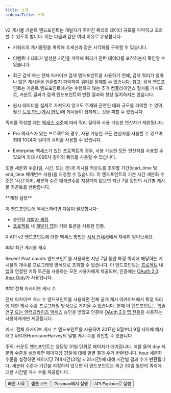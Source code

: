 ```yaml
---
title: 소개
sidebarTitle: 소개
---
```



v2 게시물 카운트 엔드포인트는 개발자가 주어진 쿼리의 데이터 규모를 파악하고 조회할 수 있도록 합니다. 이는 다음과 같은 여러 이유로 유용합니다:

- 키워드의 게시물량을 파악해 추세선과 같은 시각화를 구축할 수 있습니다.

- 이벤트나 대화가 발생한 기간을 파악해 쿼리가 관련 데이터를 포착하는지 확인할 수 있습니다.

- 최근 검색 또는 전체 아카이브 검색 엔드포인트를 사용하기 전에, 검색 쿼리가 얼마나 많은 게시물을 반환할지 파악하여 쿼리를 정제할 수 있습니다.
  참고: 검색 엔드포인트는 카운트 엔드포인트에서는 수행하지 않는 추가 컴플라이언스 절차를 거치므로, 카운트 결과가 검색 엔드포인트의 반환 결과와 항상 일치하지는 않습니다.

- 원시 데이터를 실제로 가져오지 않고도 주제와 관련된 대화 규모를 파악할 수 있어, 월간 [트윗 한도(게시 한도)](/ko/x-api/fundamentals/post-cap)에 게시물이 집계되는 것을 피할 수 있습니다.

쿼리를 작성할 때는 [액세스 수준](/ko/x-api/getting-started/about-x-api)에 따라 쿼리 길이와 사용 가능한 연산자가 제한됩니다.

- Pro 액세스가 있는 프로젝트의 경우, 사용 가능한 모든 연산자를 사용할 수 있으며 최대 1024자 길이의 쿼리를 사용할 수 있습니다.

- Enterprise 액세스가 있는 프로젝트의 경우, 사용 가능한 모든 연산자를 사용할 수 있으며 최대 4096자 길이의 쿼리를 사용할 수 있습니다.

또한 세분화 수준(일, 시간, 또는 분)과 게시물 카운트를 조회할 기간(start\_time 및 end\_time 매개변수 사용)을 지정할 수 있습니다. 이 엔드포인트의 기본 시간 세분화 수준은 ‘시간’이며, 세분화 수준 매개변수를 지정하지 않으면 지난 7일 동안의 시간별 게시물 카운트를 반환합니다.

<Note>
  **계정 설정**

  이 엔드포인트에 액세스하려면 다음이 필요합니다:

  - 승인된 [개발자 계정](https://developer.x.com/en/portal/petition/essential/basic-info).
  - [프로젝트](/ko/resources/fundamentals/projects) 내 [개발자 앱](/ko/resources/fundamentals/developer-apps)의 키와 토큰을 사용한 인증.

  X API v2 엔드포인트에 대한 액세스 방법은 [시작 안내서](/ko/x-api/getting-started/getting-access)에서 자세히 알아보세요.
</Note>

<div id="recent-post-counts">
  ### 최근 게시물 개수
</div>

Recent Post counts 엔드포인트를 사용하면 지난 7일 동안 특정 쿼리에 해당하는 게시물의 개수를 프로그래밍 방식으로 조회할 수 있습니다. 이 엔드포인트는 [프로젝트](/ko/resources/fundamentals/projects) 내 [앱](/ko/resources/fundamentals/developer-apps)과 연결된 키와 토큰을 사용하는 모든 사용자에게 제공되며, 인증에는 [OAuth 2.0 App-Only](/ko/resources/fundamentals/authentication#bearer-token-also-known-as-app-only)가 사용됩니다.

<div id="full-archive-post-counts">
  ### 전체 아카이브 게시 수
</div>

전체 아카이브 게시 수 엔드포인트를 사용하면 전체 공개 게시 아카이브에서 특정 쿼리에 대한 게시 수를 프로그래밍 방식으로 가져올 수 있습니다. 현재 이 엔드포인트는 [학술 연구 또는 엔터프라이즈 액세스](/ko/x-api/getting-started/about-x-api) 승인을 받았고 인증에 [OAuth 2.0 앱 전용](/ko/resources/fundamentals/authentication#bearer-token-also-known-as-app-only)을 사용하는 사용자에게만 제공됩니다.

예시: 전체 아카이브 게시 수 엔드포인트를 사용하여 2017년 8월부터 9월 사이에 해시태그 #SOSHurricaneHarvey의 일별 게시 수를 확인할 수 있습니다.

주의: 카운트 엔드포인트는 응답당 31일 단위로 페이지가 매겨집니다. 예를 들어 day 세분화 수준을 설정하면 페이지당 31일에 대해 일별 결과 수가 반환됩니다. hour 세분화 수준을 설정하면 페이지당 744시간(31일 × 24시간)에 대해 시간별 결과 수가 반환됩니다. 세분화 수준과 기간을 지정하지 않으면 이 엔드포인트는 최근 30일 동안의 쿼리에 대한 시간별 게시 수를 제공합니다.

<div className="flex space-x-4">
  <Button href="/ko/x-api/posts/search/quickstart/full-archive-search">
    빠른 시작
  </Button>

  <Button href="https://github.com/xdevplatform/Twitter-API-v2-sample-code">
    샘플 코드
  </Button>

  <Button href="https://app.getpostman.com/run-collection/9956214-784efcda-ed4c-4491-a4c0-a26470a67400">
    Postman에서 실행
  </Button>

  <Button href="https://developer.x.com/apitools/api?endpoint=/2/tweets/search/recent&method=get">
    API Explorer로 실행
  </Button>
</div>
